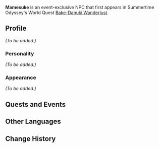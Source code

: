 {{Meta
<!-- Remove this template after adding the missing info -->
|missing_NPC_profile  = yes
}}
{{Character Infobox
|type             = Event NPC
|image            = NPC Mamesuke.png
|region           = Golden Apple Archipelago
|affiliation      = Bake-Danuki
}}
'''Mamesuke''' is an event-exclusive NPC that first appears in Summertime Odyssey's World Quest [[Bake-Danuki Wanderlust]].

==Profile==
<!-- Detailed story/lore information goes here -->
''(To be added.)''

===Personality===
''(To be added.)''

===Appearance===
<!-- Keep appearance section short and concise. Limit to 2 paragraphs with 3-4 sentences each. -->
''(To be added.)''

==Quests and Events==
{{Quest Appearances}}

==Other Languages==
{{Other Languages
|default_hidden = 1
|en      = Mamesuke
|zhs     = 豆助
|zhs_rm  = Dòuzhù
|zht     = 豆助
|zht_rm  = Dòuzhù
|ja      = 豆助
|ja_rm   = Mamesuke
|ko      = 마메스케
|ko_rm   = 
|es      = Mamesuke
|fr      = Mamesuke
|ru      = Мамэсукэ
|th      = Mamesuke
|vi      = Mamesuke
|de      = Mamesuke
|id      = Mamesuke
|pt      = Mamesuke
}}

==Change History==
{{Change History|2.8}}
<!--
==References==
{{Reflist}}
-->
